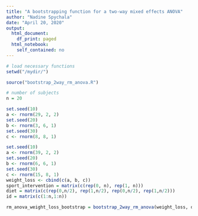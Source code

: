 ```yaml
---
title: "A bootstrapping function for a two-way mixed effects ANOVA"
author: "Nadine Spychala"
date: "April 20, 2020"
output: 
  html_document:
    df_print: paged
  html_notebook:
    self_contained: no
---
```


```r

# load necessary functions
setwd("/mydir/")

source("bootstrap_2way_rm_anova.R")

# number of subjects
n = 20

set.seed(10)
a <- rnorm(29, 2, 2)
set.seed(20)
b <- rnorm(3, 6, 1)
set.seed(30)
c <- rnorm(8, 8, 1)

set.seed(10)
a <- rnorm(39, 2, 2)
set.seed(20)
b <- rnorm(6, 6, 1)
set.seed(30)
c <- rnorm(15, 8, 1)
weight_loss <- cbind(c(a, b, c))
sport_intervention = matrix(c(rep(0, n), rep(1, n)))
diet = matrix(c(rep(0,n/2), rep(1,n/2), rep(0,n/2), rep(1,n/2)))
id = matrix(c(1:n,1:n))

rm_anova_weight_loss_bootstrap = bootstrap_2way_rm_anova(weight_loss, diet, sport_intervention, id, 3000)

```

